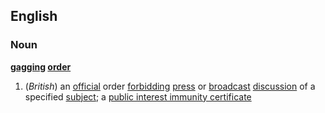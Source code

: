 ==English==
===Noun===
'''[[gagging]] [[order]]'''
#(''British'') an [[official]] order [[forbidding]] [[press]] or [[broadcast]] [[discussion]] of a specified [[subject]]; a [[public interest immunity certificate]]